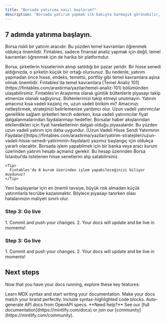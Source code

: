 ```yaml
---
title: "Borsada yatırıma nasıl başlarım?"
description: "Borsada yatırım yapmak ilk bakışta karmaşık görünebilir, ancak doğru adımlarla ilerlediğinizde bu sürecin aslında oldukça kolay olduğunu görebilirsiniz. "
---
```


## 7 adımda yatırıma başlayın.

Borsa riskli bir yatırım aracıdır. Bu yüzden temel kavramları öğrenmek oldukça önemlidir. Fintables, sadece finansal analiz yapmak için değil, temel kavramları öğrenmek için de harika bir platformdur.

<Accordion title="Birinci Adım: Temel Kavramları Öğrenin" icon="1">
  Borsa, şirketlerin hisselerinin alınıp satıldığı bir pazar yeridir. Bir hisse senedi aldığınızda, o şirketin küçük bir ortağı olursunuz. Bu nedenle, yatırım yapmadan önce hisse, endeks, temettü, portföy gibi temel kavramlara aşina olmak önemlidir. Fintables'da temel kavramlara [Temel Analiz 101](https://fintables.com/arastirma/yazilar/temel-analiz-101) bölümünden ulaşabilirsiniz.

  <Tip>
    Fintables'ın Araştırma olarak günlük bültenlerle piyasayı takip etmenize olanak sağlıyoruz. Bültenlerimizi takip etmeyi unutmayın.
  </Tip>
</Accordion>

<Accordion title="Hedefinizi Belirleyin" icon="2">
  Yatırım amacınız kısa vadeli kazanç mı, uzun vadeli birikim mi? Amacınızı netleştirmek, stratejinizi belirlemenize yardımcı olur. Uzun vadeli yatırımcılar genellikle sağlam şirketleri tercih ederken, kısa vadeli yatırımcılar fiyat dalgalanmalarından faydalanmayı hedefler. Borsalar haber akışlarından etkilendikleri için fiyat hareketlerinin dalgalı olduğu piyasalardır. Bu yüzden uzun vadeli yatırım için daha uygundur. 

  <Tip>
    [Uzun Vadeli Hisse Sendi Yatırmının Faydaları](https://fintables.com/arastirma/yazilar/yatirim-stratejileri/uzun-vadeli-hisse-senedi-yatiriminin-faydalari) yazımız başlangıç için oldukça yararlı olacaktır.
  </Tip>
</Accordion>

<AccordionGroup>
  <Accordion title="Aracı Kurumda Hesap Açın" icon="3">
    Borsada işlem yapabilmek için bir banka veya aracı kurum üzerinden yatırım hesabı açmanız gerekir. Bu hesap üzerinden Borsa İstanbul’da listelenen hisse senetlerini alıp satabilirsiniz.

    <Tip>
      Fintables'da 8 kurum üzerinden işlem yapabileceğinizi biliyor muydunuz?
    </Tip>
  </Accordion>
</AccordionGroup>

<Accordion title="Küçük Miktarlarla Başlayın" icon="4">
  Yeni başlayanlar için en önemli tavsiye, büyük risk almadan küçük yatırımlarla tecrübe kazanmaktır. Böylece piyasayı tanırken olası hatalarınızın maliyeti sınırlı olur.
</Accordion>


### Step 3: Go live

<Accordion title="Publish your docs" icon="rocket">
  1. Commit and push your changes.
  2. Your docs will update and be live in moments!
</Accordion>

### Step 3: Go live

<Accordion title="Publish your docs" icon="rocket">
  1. Commit and push your changes.
  2. Your docs will update and be live in moments!
</Accordion>

## 

## Next steps

Now that you have your docs running, explore these key features:

<CardGroup cols={2}>
  <Card title="Write Content" icon="pen-to-square" href="/essentials/markdown">
    Learn MDX syntax and start writing your documentation.
  </Card>
  <Card title="Customize style" icon="palette" href="/essentials/settings">
    Make your docs match your brand perfectly.
  </Card>
  <Card title="Add code examples" icon="square-code" href="/essentials/code">
    Include syntax-highlighted code blocks.
  </Card>
  <Card title="API documentation" icon="code" href="/api-reference/introduction">
    Auto-generate API docs from OpenAPI specs.
  </Card>
</CardGroup>

<Note>
  **Need help?** See our [full documentation](https://mintlify.com/docs) or join our [community](https://mintlify.com/community).
</Note>